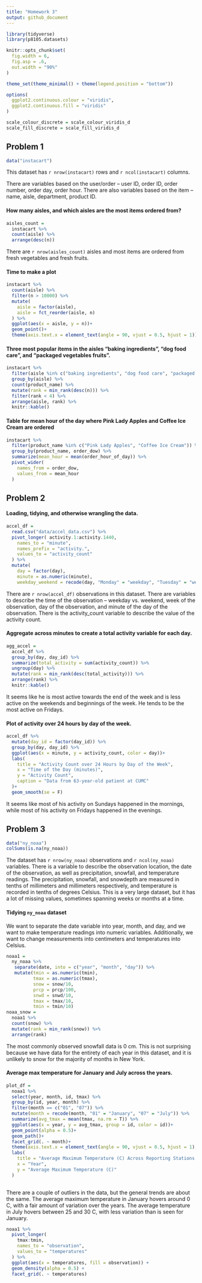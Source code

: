 ```yaml
---
title: "Homework 3"
output: github_document
---
```


```r
library(tidyverse)
library(p8105.datasets)

knitr::opts_chunk$set(
  fig.width = 6,
  fig.asp = .6,
  out.width = "90%"
)

theme_set(theme_minimal() + theme(legend.position = "bottom"))

options(
  ggplot2.continuous.colour = "viridis",
  ggplot2.continuous.fill = "viridis"
)

scale_colour_discrete = scale_colour_viridis_d
scale_fill_discrete = scale_fill_viridis_d
```

## Problem 1

```r
data("instacart")
```

This dataset has `r nrow(instacart)` rows and `r ncol(instacart)` columns.

There are variables based on the user/order -- user ID, order ID, order number, order day, order hour. There are also variables based on the item -- name, aisle, department, product ID.

#### How many aisles, and which aisles are the most items ordered from?

```r
aisles_count = 
  instacart %>% 
  count(aisle) %>% 
  arrange(desc(n))
```

There are `r nrow(aisles_count)` aisles and most items are ordered from fresh vegetables and fresh fruits.

#### Time to make a plot

```r
instacart %>% 
  count(aisle) %>% 
  filter(n > 10000) %>% 
  mutate(
    aisle = factor(aisle),
    aisle = fct_reorder(aisle, n)
  ) %>% 
  ggplot(aes(x = aisle, y = n))+
  geom_point()+
  theme(axis.text.x = element_text(angle = 90, vjust = 0.5, hjust = 1))
```

#### Three most popular items in the aisles "baking ingredients", "dog food care", and "packaged vegetables fruits".

```r
instacart %>% 
  filter(aisle %in% c("baking ingredients", "dog food care", "packaged vegetables fruits")) %>% 
  group_by(aisle) %>% 
  count(product_name) %>% 
  mutate(rank = min_rank(desc(n))) %>% 
  filter(rank < 4) %>% 
  arrange(aisle, rank) %>% 
  knitr::kable()
```

#### Table for mean hour of the day where Pink Lady Apples and Coffee Ice Cream are ordered

```r
instacart %>% 
  filter(product_name %in% c("Pink Lady Apples", "Coffee Ice Cream")) %>% 
  group_by(product_name, order_dow) %>% 
  summarize(mean_hour = mean(order_hour_of_day)) %>% 
  pivot_wider(
    names_from = order_dow,
    values_from = mean_hour
  )
```


## Problem 2

#### Loading, tidying, and otherwise wrangling the data.

```r
accel_df = 
  read.csv("data/accel_data.csv") %>% 
  pivot_longer( activity.1:activity.1440,
    names_to = "minute",
    names_prefix = "activity.",
    values_to = "activity_count"
  ) %>% 
  mutate(
    day = factor(day),
    minute = as.numeric(minute),
    weekday_weekend = recode(day, "Monday" = "weekday", "Tuesday" = "weekday", "Wednesday" = "weekday", "Thursday" = "weekday", "Friday" = "weekday", "Saturday" = "weekend", "Sunday" = "weekend"))
```

There are `r nrow(accel_df)` observations in this dataset. There are variables to describe the time of the observation -- weekday vs. weekend, week of the observation, day of the observation, and minute of the day of the observation. There is the activity_count variable to describe the value of the activity count.


#### Aggregate across minutes to create a total activity variable for each day.

```r
agg_accel = 
  accel_df %>% 
  group_by(day, day_id) %>% 
  summarize(total_activity = sum(activity_count)) %>% 
  ungroup(day) %>% 
  mutate(rank = min_rank(desc(total_activity))) %>% 
  arrange(rank) %>% 
  knitr::kable()
```

It seems like he is most active towards the end of the week and is less active on the weekends and beginnings of the week. He tends to be the most active on Fridays.

#### Plot of activity over 24 hours by day of the week.

```r
accel_df %>%
  mutate(day_id = factor(day_id)) %>% 
  group_by(day, day_id) %>% 
  ggplot(aes(x = minute, y = activity_count, color = day))+
  labs(
    title = "Activity Count over 24 Hours by Day of the Week",
    x = "Time of the Day (minutes)",
    y = "Activity Count",
    caption = "Data from 63-year-old patient at CUMC"
  )+
  geom_smooth(se = F)
```

It seems like most of his activity on Sundays happened in the mornings, while most of his activity on Fridays happened in the evenings.

## Problem 3

```r
data("ny_noaa")
colSums(is.na(ny_noaa))
```

The dataset has `r nrow(ny_noaa)` observations and `r ncol(ny_noaa)` variables. There is a variable to describe the observation location, the date of the observation, as well as precipitation, snowfall, and temperature readings. The precipitation, snowfall, and snowdepth are measured in tenths of millimeters and millimeters respectively, and temperature is recorded in tenths of degrees Celsius. This is a very large dataset, but it has a lot of missing values, sometimes spanning weeks or months at a time.

#### Tidying `ny_noaa` dataset

We want to separate the date variable into year, month, and day, and we want to make temperature readings into numeric variables. Additionally, we want to change measurements into centimeters and temperatures into Celsius.

```r
noaa1 = 
  ny_noaa %>% 
   separate(date, into = c("year", "month", "day")) %>% 
   mutate(tmin = as.numeric(tmin),
          tmax = as.numeric(tmax),
          snow = snow/10,
          prcp = prcp/100,
          snwd = snwd/10,
          tmax = tmax/10,
          tmin = tmin/10) 
noaa_snow =
  noaa1 %>% 
  count(snow) %>% 
  mutate(rank = min_rank(snow)) %>% 
  arrange(rank)
```

The most commonly observed snowfall data is 0 cm. This is not surprising because we have data for the entirety of each year in this dataset, and it is unlikely to snow for the majority of months in New York.

#### Average max temperature for January and July across the years.

```r
plot_df = 
  noaa1 %>% 
  select(year, month, id, tmax) %>% 
  group_by(id, year, month) %>% 
  filter(month == c("01", "07")) %>% 
  mutate(month = recode(month, "01" = "January", "07" = "July")) %>% 
  summarize(avg_tmax = mean(tmax, na.rm = T)) %>% 
  ggplot(aes(x = year, y = avg_tmax, group = id, color = id))+
  geom_point(alpha = 0.5)+
  geom_path()+
  facet_grid(. ~ month)+
  theme(axis.text.x = element_text(angle = 90, vjust = 0.5, hjust = 1), legend.position = "none")+
  labs(
    title = "Average Maximum Temperature (C) Across Reporting Stations for January and July Over the Years",
    x = "Year",
    y = "Average Maximum Temperature (C)"
  )
    
```

There are a couple of outliers in the data, but the general trends are about the same. The average maximum temperature in January hovers around 0 C, with a fair amount of variation over the years. The average temperature in July hovers between 25 and 30 C, with less variation than is seen for January.

```r
noaa1 %>% 
  pivot_longer(
    tmax:tmin,
    names_to = "observation",
    values_to = "temperatures"
  ) %>% 
  ggplot(aes(x = temperatures, fill = observation)) +
  geom_density(alpha = 0.5) +
  facet_grid(. ~ temperatures)
```









